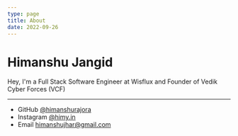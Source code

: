 ```yaml
---
type: page
title: About
date: 2022-09-26
---
```


# Himanshu Jangid

Hey, I'm a Full Stack Software Engineer at Wisflux and Founder of Vedik Cyber Forces (VCF)

---

- GitHub [@himanshurajora](https://github.com/himanshurajora)
- Instagram [@himy.in](https://instagram.com/himy.in)
- Email himanshujhar@gmail.com
